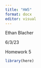 ```yaml
---
title: "HW5"
format: docx
editor: visual
---
```


Ethan Blacher

6/3/23

Homework 5

```r
library(here)

```

					

				

			

		

	
\

